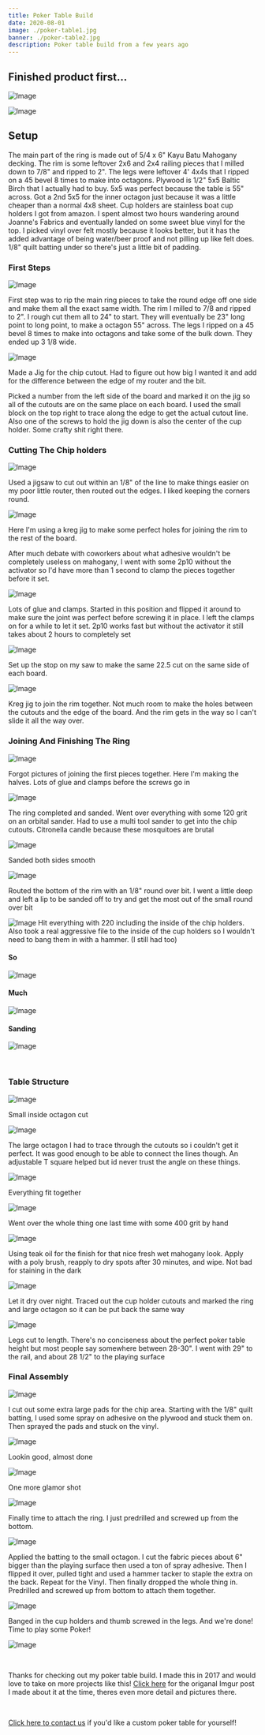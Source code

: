 ```yaml
---
title: Poker Table Build
date: 2020-08-01
image: ./poker-table1.jpg
banner: ./poker-table2.jpg
description: Poker table build from a few years ago
---
```


## Finished product first...

![Image](./poker-table1.jpg)

![Image](./poker-table3.jpg)

## Setup

The main part of the ring is made out of 5/4 x 6" Kayu Batu Mahogany decking. The rim is some leftover 2x6 and 2x4 railing pieces that I milled down to 7/8" and ripped to 2". The legs were leftover 4' 4x4s that I ripped on a 45 bevel 8 times to make into octagons. Plywood is 1/2" 5x5 Baltic Birch that I actually had to buy. 5x5 was perfect because the table is 55" across. Got a 2nd 5x5 for the inner octagon just because it was a little cheaper than a normal 4x8 sheet. Cup holders are stainless boat cup holders I got from amazon. I spent almost two hours wandering around Joanne's Fabrics and eventually landed on some sweet blue vinyl for the top. I picked vinyl over felt mostly because it looks better, but it has the added advantage of being water/beer proof and not pilling up like felt does. 1/8" quilt batting under so there's just a little bit of padding.

### First Steps

![Image](./poker-table5.jpg)

First step was to rip the main ring pieces to take the round edge off one side and make them all the exact same width. The rim I milled to 7/8 and ripped to 2". I rough cut them all to 24" to start. They will eventually be 23" long point to long point, to make a octagon 55" across. The legs I ripped on a 45 bevel 8 times to make into octagons and take some of the bulk down. They ended up 3 1/8 wide.

![Image](./poker-table6.jpg)

Made a Jig for the chip cutout. Had to figure out how big I wanted it and add for the difference between the edge of my router and the bit.

Picked a number from the left side of the board and marked it on the jig so all of the cutouts are on the same place on each board. I used the small block on the top right to trace along the edge to get the actual cutout line. Also one of the screws to hold the jig down is also the center of the cup holder. Some crafty shit right there.

### Cutting The Chip holders

![Image](./poker-table7.jpg)

Used a jigsaw to cut out within an 1/8" of the line to make things easier on my poor little router, then routed out the edges. I liked keeping the corners round.

![Image](./poker-table8.jpg)

Here I'm using a kreg jig to make some perfect holes for joining the rim to the rest of the board.

After much debate with coworkers about what adhesive wouldn't be completely useless on mahogany, I went with some 2p10 without the activator so I'd have more than 1 second to clamp the pieces together before it set.

![Image](./poker-table9.jpg)

Lots of glue and clamps. Started in this position and flipped it around to make sure the joint was perfect before screwing it in place. I left the clamps on for a while to let it set. 2p10 works fast but without the activator it still takes about 2 hours to completely set

![Image](./poker-table10.jpg)

Set up the stop on my saw to make the same 22.5 cut on the same side of each board.

![Image](./poker-table11.jpg)

Kreg jig to join the rim together. Not much room to make the holes between the cutouts and the edge of the board. And the rim gets in the way so I can't slide it all the way over.

### Joining And Finishing The Ring

![Image](./poker-table12.jpg)

Forgot pictures of joining the first pieces together. Here I'm making the halves. Lots of glue and clamps before the screws go in

![Image](./poker-table13.jpg)

The ring completed and sanded. Went over everything with some 120 grit on an orbital sander. Had to use a multi tool sander to get into the chip cutouts. Citronella candle because these mosquitoes are brutal

![Image](./poker-table14.jpg)

Sanded both sides smooth

![Image](./poker-table15.jpg)

Routed the bottom of the rim with an 1/8" round over bit. I went a little deep and left a lip to be sanded off to try and get the most out of the small round over bit

![Image](./poker-table30.jpg)
Hit everything with 220 including the inside of the chip holders. Also took a real aggressive file to the inside of the cup holders so I wouldn't need to bang them in with a hammer. (I still had too)

#### So

![Image](./poker-table16.jpg)

#### Much

![Image](./poker-table17.jpg)

#### Sanding

![Image](./poker-table18.jpg)

<br />

### Table Structure

![Image](./poker-table19.jpg)

Small inside octagon cut

![Image](./poker-table20.jpg)

The large octagon I had to trace through the cutouts so i couldn't get it perfect. It was good enough to be able to connect the lines though. An adjustable T square helped but id never trust the angle on these things.

![Image](./poker-table21.jpg)

Everything fit together

![Image](./poker-table22.jpg)

Went over the whole thing one last time with some 400 grit by hand

![Image](./poker-table31.jpg)

Using teak oil for the finish for that nice fresh wet mahogany look. Apply with a poly brush, reapply to dry spots after 30 minutes, and wipe. Not bad for staining in the dark

![Image](./poker-table23.jpg)

Let it dry over night. Traced out the cup holder cutouts and marked the ring and large octagon so it can be put back the same way

![Image](./poker-table24.jpg)

Legs cut to length. There's no conciseness about the perfect poker table height but most people say somewhere between 28-30". I went with 29" to the rail, and about 28 1/2" to the playing surface

### Final Assembly

![Image](./poker-table25.jpg)

I cut out some extra large pads for the chip area. Starting with the 1/8" quilt batting, I used some spray on adhesive on the plywood and stuck them on. Then sprayed the pads and stuck on the vinyl.

![Image](./poker-table26.jpg)

Lookin good, almost done

![Image](./poker-table27.jpg)

One more glamor shot

![Image](./poker-table28.jpg)

Finally time to attach the ring. I just predrilled and screwed up from the bottom.

![Image](./poker-table29.jpg)

Applied the batting to the small octagon. I cut the fabric pieces about 6" bigger than the playing surface then used a ton of spray adhesive. Then I flipped it over, pulled tight and used a hammer tacker to staple the extra on the back. Repeat for the Vinyl. Then finally dropped the whole thing in. Predrilled and screwed up from bottom to attach them together.

![Image](./poker-table1.jpg)

Banged in the cup holders and thumb screwed in the legs. And we're done! Time to play some Poker!

![Image](./poker-table4.jpg)

<br />

Thanks for checking out my poker table build. I made this in 2017 and would love to take on more projects like this! [Click here](https://imgur.com/gallery/zN0OL) for the origanal Imgur post I made about it at the time, theres even more detail and pictures there.

<br />

[Click here to contact us](/contact) if you'd like a custom poker table for yourself!

